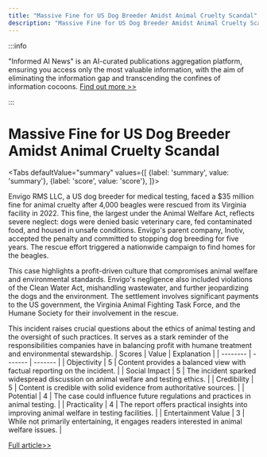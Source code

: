 ```yaml
---
title: "Massive Fine for US Dog Breeder Amidst Animal Cruelty Scandal"
description: "Massive Fine for US Dog Breeder Amidst Animal Cruelty Scandal"
---
```



:::info

"Informed AI News" is an AI-curated publications aggregation platform, ensuring you access only the most valuable information, with the aim of eliminating the information gap and transcending the confines of information cocoons.  [Find out more >>](/docs/guides)

:::

# Massive Fine for US Dog Breeder Amidst Animal Cruelty Scandal


<Tabs
	defaultValue="summary"
	values={[
	{label: 'summary', value: 'summary'},
	{label: 'score', value: 'score'},
]}>
<TabItem value="summary">


Envigo RMS LLC, a US dog breeder for medical testing, faced a $35 million fine for animal cruelty after 4,000 beagles were rescued from its Virginia facility in 2022. This fine, the largest under the Animal Welfare Act, reflects severe neglect: dogs were denied basic veterinary care, fed contaminated food, and housed in unsafe conditions. Envigo's parent company, Inotiv, accepted the penalty and committed to stopping dog breeding for five years. The rescue effort triggered a nationwide campaign to find homes for the beagles.

This case highlights a profit-driven culture that compromises animal welfare and environmental standards. Envigo's negligence also included violations of the Clean Water Act, mishandling wastewater, and further jeopardizing the dogs and the environment. The settlement involves significant payments to the US government, the Virginia Animal Fighting Task Force, and the Humane Society for their involvement in the rescue.

This incident raises crucial questions about the ethics of animal testing and the oversight of such practices. It serves as a stark reminder of the responsibilities companies have in balancing profit with humane treatment and environmental stewardship.
</TabItem>
<TabItem value="score">
	| Scores     | Value   | Explanation |
	| -------- | ------- | ------- |
	| Objectivity  | 5    | Content provides a balanced view with factual reporting on the incident.    |
	| Social Impact | 5     | The incident sparked widespread discussion on animal welfare and testing ethics.    |
	| Credibility    | 5    | Content is credible with solid evidence from authoritative sources.    |
	| Potential    | 4    | The case could influence future regulations and practices in animal testing.    |
	| Practicality    | 4    | The report offers practical insights into improving animal welfare in testing facilities.    |
	| Entertainment Value    | 3    | While not primarily entertaining, it engages readers interested in animal welfare issues.    |
</TabItem>
</Tabs>

[Full article>>](https://www.bbc.com/news/articles/cyrry1jkpvvo)
